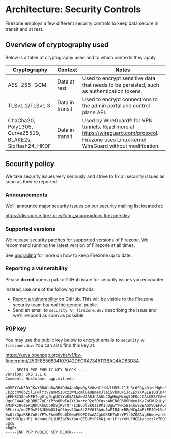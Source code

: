 
# Architecture: Security Controls

Firezone employs a few different security controls to keep data secure in
transit and at rest.

## Overview of cryptography used

Below is a table of cryptography used and to which contexts they apply.

| Cryptography                                             | Context         | Notes                                                                                                                                        |
| -------------------------------------------------------- | --------------- | -------------------------------------------------------------------------------------------------------------------------------------------- |
| AES-256-GCM                                              | Data at rest    | Used to encrypt sensitive data that needs to be persisted, such as authentication tokens.                                                    |
| TLSv1.2/TLSv1.3                                          | Data in transit | Used to encrypt connections to the admin portal and control plane API.                                                                       |
| ChaCha20, Poly1305, Curve25519, BLAKE2s, SipHash24, HKDF | Data in transit | Used by WireGuard® for VPN tunnels. Read more at https://wireguard.com/protocol. Firezone uses Linux kernel WireGuard without modification. |

## Security policy

We take security issues very seriously and strive to fix all security issues as
soon as they're reported.

### Announcements

We'll announce major security issues on our security mailing list located at:

https://discourse.firez.one/?utm_source=docs.firezone.dev

### Supported versions

We release security patches for supported versions of Firezone. We recommend
running the latest version of Firezone at all times.

See [upgrading](/kb/administer/upgrading) for more on how to keep Firezone up to
date.

### Reporting a vulnerability

Please **do not** open a public GitHub issue for security issues you encounter.

Instead, use one of the following methods:

- [Report a vulnerability](https://github.com/firezone/firezone/security/advisories/new)
  on GitHub. This will be visible to the Firezone security team _but not_ the
  general public.
- Send an email to `security AT firezone.dev` describing the issue and we'll
  respond as soon as possible.

### PGP key

You may use the public key below to encrypt emails to
`security AT firezone.dev`. You can also find this key at:

https://keys.openpgp.org/vks/v1/by-fingerprint/250F8B56804107042DFC6A7345113BA04AD83D8A

```
-----BEGIN PGP PUBLIC KEY BLOCK-----
Version: SKS 1.1.6
Comment: Hostname: pgp.mit.edu

mDMEYYwK5BYJKwYBBAHaRw8BAQdA4ooDpwDy3V0wHCftM/LHD5e713LSr0SQy49joUMgHoS0
JkZpcmV6b25lIFNlY3VyaXR5IDxzZWN1cml0eUBmaXJlei5vbmU+iJoEExYKAEIWIQQlD4tW
gEEHBC38anNFETugStg9igUCYYwK5AIbAwUJA8JnAAULCQgHAgMiAgEGFQoJCAsCBBYCAwEC
HgcCF4AACgkQRRE7oErYPYoORwEAiYi3arrcR2e5OfqsoAbCN0O6M0HWeo1K/ZoFWH2jLy0B
AMsWk58vepKqNhUKhuDb8bSjK8TOr/IxB63lSkQaz9MIuDgEYYwK5BIKKwYBBAGXVQEFAQEH
QPLzia/me7FOsFfAJKWm0X1qC5byv2GWn6LZPV013AdoAwEIB4h+BBgWCgAmFiEEJQ+LVoBB
BwQt/GpzRRE7oErYPYoFAmGMCuQCGwwFCQPCZwAACgkQRRE7oErYPYr0ZQEAig86wu+zrNiT
B4t3dk3psHRj+Kdn4uURLjUBZqYNvXoA+QEBUPtP7hNjum+1FrzYmHUFdCBA/cszz7x7PQ36
5gcE
=0gEr
-----END PGP PUBLIC KEY BLOCK-----
```

<SupportOptions />
